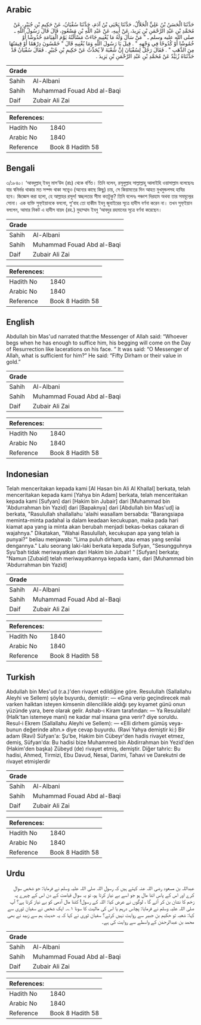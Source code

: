## Arabic


<div dir="rtl" lang="ar" style={{fontSize:'larger',backgroundColor:'#f8f9fa',padding:20}}>
حَدَّثَنَا الْحَسَنُ بْنُ عَلِيٍّ الْخَلاَّلُ، حَدَّثَنَا يَحْيَى بْنُ آدَمَ، حَدَّثَنَا سُفْيَانُ، عَنْ حَكِيمِ بْنِ جُبَيْرٍ، عَنْ مُحَمَّدِ بْنِ عَبْدِ الرَّحْمَنِ بْنِ يَزِيدَ، عَنْ أَبِيهِ، عَنْ عَبْدِ اللَّهِ بْنِ مَسْعُودٍ، قَالَ قَالَ رَسُولُ اللَّهِ ـ صلى الله عليه وسلم ـ ‏"‏ مَنْ سَأَلَ وَلَهُ مَا يُغْنِيهِ جَاءَتْ مَسْأَلَتُهُ يَوْمَ الْقِيَامَةِ خُدُوشًا أَوْ خُمُوشًا أَوْ كُدُوحًا فِي وَجْهِهِ ‏"‏ ‏.‏ قِيلَ يَا رَسُولَ اللَّهِ وَمَا يُغْنِيهِ قَالَ ‏"‏ خَمْسُونَ دِرْهَمًا أَوْ قِيمَتُهَا مِنَ الذَّهَبِ ‏"‏ ‏.‏ فَقَالَ رَجُلٌ لِسُفْيَانَ إِنَّ شُعْبَةَ لاَ يُحَدِّثُ عَنْ حَكِيمِ بْنِ جُبَيْرٍ ‏.‏ فَقَالَ سُفْيَانُ قَدْ حَدَّثَنَاهُ زُبَيْدٌ عَنْ مُحَمَّدِ بْنِ عَبْدِ الرَّحْمَنِ بْنِ يَزِيدَ ‏.‏
</div>
<div style={{backgroundColor:'#f8f9fa',padding:20, marginBottom: 10}}><table> <thead> <tr> <th>Grade</th> <th></th> </tr> </thead> <tbody> <tr><td>Sahih</td><td>Al-Albani</td></tr><tr><td>Sahih</td><td>Muhammad Fouad Abd al-Baqi</td></tr><tr><td>Daif</td><td>Zubair Ali Zai</td></tr></tbody></table><table> <thead> <tr> <th>References:</th> <th></th> </tr> </thead> <tbody><tr><td>Hadith No</td><td>1840</td></tr><tr><td>Arabic No</td><td>1840</td></tr><tr><td>Reference</td><td>Book 8 Hadith 58</td></tr></tbody></table></div>

## Bengali


<div dir="ltr" lang="bn" style={{fontSize:'larger',backgroundColor:'#f8f9fa',padding:20}}>
৩/১৮৪০। ‘আবদুল্লাহ্ ইবনু মাস‘উদ (রাঃ) থেকে বর্ণিত। তিনি বলেন, রসূলুল্লাহ সাল্লাল্লাহু আলাইহি ওয়াসাল্লাম বলেছেনঃ যার স্বনির্ভর থাকার মত সম্পদ থাকা সত্ত্বেও (অন্যের কাছে কিছু) চায়, সে কিয়ামতের দিন আহত মুখমুন্ডলসহ হাযির হবে। জিজ্ঞেস করা হলো, হে আল্লাহর রসূল! স্বচ্ছলতার সীমা কতটুকু? তিনি বলেনঃ পঞ্চাশ দিরহাম অথবা তার সমমূল্যের সোনা। এক ব্যক্তি সুফ্ইয়ানকে বললো, শু’বাহ তো হাকীম ইবনু জুবাইরের সূত্রে হাদীস বর্ণনা করেন না। তখন সুফ্ইয়ান বললেন, আমার নিকট এ হাদীস যায়দ (রহ.) মুহাম্মাদ ইবনু ‘আবদুর রহমানের সূত্রে বর্ণনা করেছেন।
</div>
<div style={{backgroundColor:'#f8f9fa',padding:20, marginBottom: 10}}><table> <thead> <tr> <th>Grade</th> <th></th> </tr> </thead> <tbody> <tr><td>Sahih</td><td>Al-Albani</td></tr><tr><td>Sahih</td><td>Muhammad Fouad Abd al-Baqi</td></tr><tr><td>Daif</td><td>Zubair Ali Zai</td></tr></tbody></table><table> <thead> <tr> <th>References:</th> <th></th> </tr> </thead> <tbody><tr><td>Hadith No</td><td>1840</td></tr><tr><td>Arabic No</td><td>1840</td></tr><tr><td>Reference</td><td>Book 8 Hadith 58</td></tr></tbody></table></div>

## English


<div dir="ltr" lang="en" style={{fontSize:'larger',backgroundColor:'#f8f9fa',padding:20}}>
Abdullah bin Mas'ud narrated that:the Messenger of Allah said: “Whoever begs when he has enough to suffice him, his begging will come on the Day of Resurrection like lacerations on his face. ” It was said: “O Messenger of Allah, what is sufficient for him?” He said: “Fifty Dirham or their value in gold.”
</div>
<div style={{backgroundColor:'#f8f9fa',padding:20, marginBottom: 10}}><table> <thead> <tr> <th>Grade</th> <th></th> </tr> </thead> <tbody> <tr><td>Sahih</td><td>Al-Albani</td></tr><tr><td>Sahih</td><td>Muhammad Fouad Abd al-Baqi</td></tr><tr><td>Daif</td><td>Zubair Ali Zai</td></tr></tbody></table><table> <thead> <tr> <th>References:</th> <th></th> </tr> </thead> <tbody><tr><td>Hadith No</td><td>1840</td></tr><tr><td>Arabic No</td><td>1840</td></tr><tr><td>Reference</td><td>Book 8 Hadith 58</td></tr></tbody></table></div>

## Indonesian


<div dir="ltr" lang="id" style={{fontSize:'larger',backgroundColor:'#f8f9fa',padding:20}}>
Telah menceritakan kepada kami [Al Hasan bin Ali Al Khallal] berkata, telah menceritakan kepada kami [Yahya bin Adam] berkata, telah menceritakan kepada kami [Sufyan] dari [Hakim bin Jubair] dari [Muhammad bin 'Abdurrahman bin Yazid] dari [Bapaknya] dari [Abdullah bin Mas'ud] ia berkata, "Rasulullah shallallahu 'alaihi wasallam bersabda: "Barangsiapa meminta-minta padahal ia dalam keadaan kecukupan, maka pada hari kiamat apa yang ia minta akan berubah menjadi bekas-bekas cakaran di wajahnya." Dikatakan, "Wahai Rasulullah, kecukupan apa yang telah ia punyai?" beliau menjawab: "Lima puluh dirham, atau emas yang senilai dengannya." Lalu seorang laki-laki berkata kepada Sufyan, "Sesungguhnya Syu'bah tidak meriwayatkan dari Hakim bin Jubair! " [Sufyan] berkata; "Namun [Zubaid] telah meriwayatkannya kepada kami, dari [Muhammad bin 'Abdurrahman bin Yazid]
</div>
<div style={{backgroundColor:'#f8f9fa',padding:20, marginBottom: 10}}><table> <thead> <tr> <th>Grade</th> <th></th> </tr> </thead> <tbody> <tr><td>Sahih</td><td>Al-Albani</td></tr><tr><td>Sahih</td><td>Muhammad Fouad Abd al-Baqi</td></tr><tr><td>Daif</td><td>Zubair Ali Zai</td></tr></tbody></table><table> <thead> <tr> <th>References:</th> <th></th> </tr> </thead> <tbody><tr><td>Hadith No</td><td>1840</td></tr><tr><td>Arabic No</td><td>1840</td></tr><tr><td>Reference</td><td>Book 8 Hadith 58</td></tr></tbody></table></div>

## Turkish


<div dir="ltr" lang="tr" style={{fontSize:'larger',backgroundColor:'#f8f9fa',padding:20}}>
Abdullah bin Mes'ud (r.a.)'den rivayet edildiğine göre. Resulullah (Sallallahu Aleyhi ve Sellem) şöyle buyurdu, demiştir: — «Gına verip geçindirecek malı varken halktan isteyen kimsenin dilencilikle aldığı şey kıyamet günü onun yüzünde yara, bere olarak gelir. Ashab-ı Kiram tarafından: — Ya Resulallah! (Halk'tan istemeye mani) ne kadar mal insana gına verir? diye soruldu. Resul-i Ekrem (Sallallahu Aleyhi ve Sellem): — «Elli dirhem gümüş veya- bunun değerinde altın.» diye cevap buyurdu. (Ravi Yahya demiştir ki:) Bir adam (Ravi) Süfyan'a: Şu'be, Hakim bin Cübeyr'den hadis rivayet etmez, demiş, Süfyan'da: Bu hadisi bize Muhammed bin Abdirrahman bin Yezid'den (Hakim'den başka) Zübeyd (de) rivayet etmiş, demiştir. Diğer tahric: Bu hadisi, Ahmed, Tirmizi, Ebu Davud, Nesai, Darimi, Tahavi ve Darekutni de rivayet etmişlerdir
</div>
<div style={{backgroundColor:'#f8f9fa',padding:20, marginBottom: 10}}><table> <thead> <tr> <th>Grade</th> <th></th> </tr> </thead> <tbody> <tr><td>Sahih</td><td>Al-Albani</td></tr><tr><td>Sahih</td><td>Muhammad Fouad Abd al-Baqi</td></tr><tr><td>Daif</td><td>Zubair Ali Zai</td></tr></tbody></table><table> <thead> <tr> <th>References:</th> <th></th> </tr> </thead> <tbody><tr><td>Hadith No</td><td>1840</td></tr><tr><td>Arabic No</td><td>1840</td></tr><tr><td>Reference</td><td>Book 8 Hadith 58</td></tr></tbody></table></div>

## Urdu


<div dir="rtl" lang="ur" style={{fontSize:'larger',backgroundColor:'#f8f9fa',padding:20}}>
عبداللہ بن مسعود رضی اللہ عنہ کہتے ہیں کہ رسول اللہ صلی اللہ علیہ وسلم نے فرمایا: جو شخص سوال کرے اور اس کے پاس اتنا مال ہو جو اسے بے نیاز کرتا ہو، تو یہ سوال قیامت کے دن اس کے چہرے پہ زخم کا نشان بن کر آئے گا ، لوگوں نے عرض کیا: اللہ کے رسول! کتنا مال آدمی کو بے نیاز کرتا ہے؟ آپ صلی اللہ علیہ وسلم نے فرمایا: پچاس درہم یا اس کی مالیت کا سونا ۱؎۔ ایک شخص نے سفیان ثوری سے کہا: شعبہ تو حکیم بن جبیر سے روایت نہیں کرتے؟ سفیان ثوری نے کہا کہ یہ حدیث ہم سے زبید نے بھی محمد بن عبدالرحمٰن کے واسطے سے روایت کی ہے۔
</div>
<div style={{backgroundColor:'#f8f9fa',padding:20, marginBottom: 10}}><table> <thead> <tr> <th>Grade</th> <th></th> </tr> </thead> <tbody> <tr><td>Sahih</td><td>Al-Albani</td></tr><tr><td>Sahih</td><td>Muhammad Fouad Abd al-Baqi</td></tr><tr><td>Daif</td><td>Zubair Ali Zai</td></tr></tbody></table><table> <thead> <tr> <th>References:</th> <th></th> </tr> </thead> <tbody><tr><td>Hadith No</td><td>1840</td></tr><tr><td>Arabic No</td><td>1840</td></tr><tr><td>Reference</td><td>Book 8 Hadith 58</td></tr></tbody></table></div>